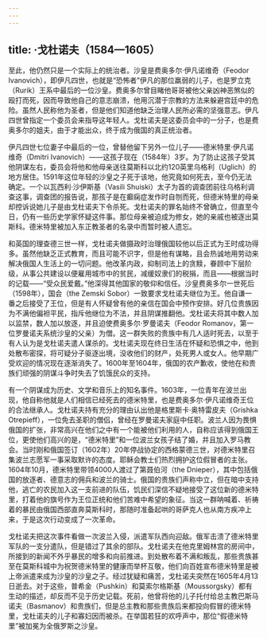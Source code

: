 ```yaml
---
---
---
```

title: ·戈杜诺夫（1584—1605）
---




至此，他仍然只是一个实际上的统治者。沙皇是费奥多尔·伊凡诺维奇（Feodor Ivanovich），即伊凡四世，也就是“恐怖者”伊凡的那位羸弱的儿子，也是罗立克（Rurik）王系中最后的一位沙皇。费奥多尔曾目睹他哥哥被他父亲凶神恶煞似的殴打而死，因而导致他自己的意志崩溃，他用沉潜于宗教的方法来躲避宫廷中的危险。虽然人民称他为圣者，但是他们知道他缺乏治理人民所必需的坚强意志。伊凡四世曾指定一个委员会来指导这年轻人。戈杜诺夫是这委员会中的一分子，也是费奥多尔的姐夫，由于才能出众，终于成为俄国的真正统治者。

伊凡四世七位妻子中最后的一位，曾替他留下另外一位儿子——德米特里·伊凡诺维奇（Dmitri Ivanovich）——这孩子现在（1584年）3岁。为了防止这孩子受其他阴谋左右，委员会将他和他母亲送往莫斯科以北约120英里乌格利（Uglich）的地方居住。1591年这位年轻的沙皇之子死于该地，他究竟如何死去，至今仍无法确定。一个以瓦西利·沙伊斯基（Vasili Shuiski）太子为首的调查团前往乌格利调查这事，调查团的报告说，那孩子是在癫痫症发作时自刎而死，但德米特里的母亲却控诉说她儿子是由戈杜诺夫下令杀死。戈杜诺夫的罪名始终不曾确立，但直至今日，仍有一些历史学家怀疑这件事。那位母亲被迫成为修女，她的亲戚也被逐出莫斯科。德米特里被加入东正教圣者的名录中而暂时被人遗忘。

和英国的理查德三世一样，戈杜诺夫做摄政时治理俄国较他以后正式为王时成功得多。虽然他缺乏正式教育，而且可能不识字，但是他有谋略，且会热诚地用劳动来解决俄国人生活上的一切问题。他改革内政，抑制司法上的贪黩，眷顾中下层阶级，从事公共建设以便雇用城市中的贫民，减缓奴隶们的税捐，而且——根据当时的记载——“受众民爱戴。”他深得其他国家的敬仰和信任。沙皇费奥多尔一世死后（1598年），国会（the Zemski Sobor）一致要求戈杜诺夫继位为王。他自谦一番之后接受了王位，但是有人怀疑曾有他的亲信在国会中预作安排。好几位贵族因为不满他偏袒平民，指斥他继位为不法，并且阴谋推翻他。戈杜诺夫将其中数人加以监禁，数人加以放逐，并且迫使费奥多尔·罗曼诺夫（Feodor Romanov，第一位罗曼诺夫系统沙皇的父亲）为僧。这一群失败的贵族中有几人适时死去，以至于有人认为是戈杜诺夫遣人谋杀的。戈杜诺夫现在终日生活在怀疑和恐惧之中，他到处散布密探，将可疑分子驱逐出境，没收他们的财产，处死男人或女人。他早期广受欢迎的情况现在逐渐消失了。1600年至1604年，俄国的农产歉收，使他在和贵族们顽强的阴谋斗争时失去了饥饿民众的支持。

有一个阴谋成为历史、文学和音乐上的知名事件。1603年，一位青年在波兰出现，他自称他就是人们相信已经死去的德米特里，也是费奥多尔·伊凡诺维奇王位的合法继承人。戈杜诺夫持有充分的理由认出他是格里斯卡·奥特雷皮夫（Grishka Otrepieff），一位免去圣职的僧侣，曾经在罗曼诺夫家庭中任职。波兰人因为畏惧俄国的扩张，非常高兴在他们之中有一个能被他们利用的人，自称应该得到俄国王位，更使他们高兴的是，“德米特里”和一位波兰女孩子结了婚，并且加入罗马教会。当时刚和俄国签订（1602年）20年停战协定的西格蒙德三世，对德米特里召集波兰志愿军一事采取默许的态度。耶稣会教士们热烈拥护这位假冒者的主张。1604年10月，德米特里带领4000人渡过了第聂伯河（the Dnieper），其中包括俄国的放逐者、德意志的佣兵和波兰的骑士。俄国的贵族们声称中立，但在暗中支持他，逃亡的农民加入这一支前进的队伍，饥民们深信不疑地接受了这位新的德米特里，打着他的旗号作为王位正统和他们苦难中希望的象征。当这一群呐喊着、祈祷着的暴民由俄国西部直奔莫斯科时，那随时准备起哄的哥萨克人也从南方疾冲上来，于是这次行动变成了一次革命。

戈杜诺夫把这次事件看做一次波兰入侵，派遣军队西向迎敌。俄军击溃了德米特里军队的一支分遣队，但是错过了其余的部队。戈杜诺夫在他克里姆林宫的房间中，所接到的新闻不外乎暴民的增多和向前推进。到处散布着不满和叛乱，那些贵族甚至在莫斯科城中为祝贺德米特里的健康而举杯互敬，他们向百姓宣布德米特里是被上帝派遣来成为沙皇的沙皇之子。经过犹疑和痛苦，戈杜诺夫突然在1605年4月13日逝去。对于这些，普希金（Pushkin）和莫索尔格斯基（Moussorgsky）都有生动的描述，却反而不见于历史记载。死前，他曾将他的儿子托付给总主教巴斯马诺夫（Basmanov）和贵族们，但是总主教和那些贵族后来都投向假冒的德米特里，戈杜诺夫的儿子和寡妇因而被杀。在举国若狂的欢呼声中，那位“假德米特里”被加冕为全俄罗斯之沙皇。